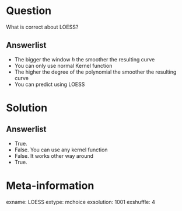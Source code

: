 Question
========

What is correct about LOESS?

Answerlist
----------

*  The bigger the window $h$ the smoother the resulting curve
*  You can only use normal Kernel function
*  The higher the degree of the polynomial the smoother the resulting curve
*  You can predict using LOESS

Solution
========

Answerlist
----------

*  True.
*  False. You can use any kernel function
*  False. It works other way around
*  True.



Meta-information
================
exname: LOESS
extype: mchoice
exsolution: 1001 
exshuffle: 4  

	
